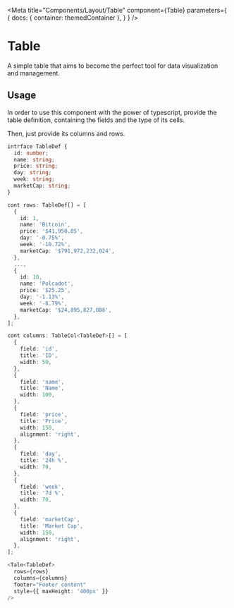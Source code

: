 
<Meta
    title="Components/Layout/Table"
    component={Table}
    parameters={
        {
            docs: {
                container: themedContainer
            },
        }
    }
/>

# Table

A simple table that aims to become the perfect tool for data visualization and management.

<Canvas>
    <Row justifyContent="center">
        <TableExample />
    </Row>
</Canvas>

## Usage

In order to use this component with the power of typescript, provide the table definition, containing the fields and the type of its cells.

Then, just provide its columns and rows.

````typescript
intrface TableDef {
  id: number;
  name: string;
  price: string;
  day: string;
  week: string;
  marketCap: string;
}
````
````typescript
cont rows: TableDef[] = [
  {
    id: 1,
    name: 'Bitcoin',
    price: '$41,950.05',
    day: '-0.75%',
    week: '-10.72%',
    marketCap: '$791,972,232,024',
  },
  ...,
  {
    id: 10,
    name: 'Polcadot',
    price: '$25.25',
    day: '-1.13%',
    week: '-6.79%',
    marketCap: '$24,895,827,088',
  },
];
````
````typescript
cont columns: TableCol<TableDef>[] = [
  {
    field: 'id',
    title: 'ID',
    width: 50,
  },
  {
    field: 'name',
    title: 'Name',
    width: 100,
  },
  {
    field: 'price',
    title: 'Price',
    width: 150,
    alignment: 'right',
  },
  {
    field: 'day',
    title: '24h %',
    width: 70,
  },
  {
    field: 'week',
    title: '7d %',
    width: 70,
  },
  {
    field: 'marketCap',
    title: 'Market Cap',
    width: 150,
    alignment: 'right',
  },
];
````
````typescript jsx
<Tale<TableDef>
  rows={rows}
  columns={columns}
  footer="Footer content"
  style={{ maxHeight: '400px' }}
/>
````

